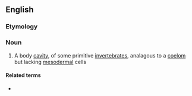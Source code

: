 ==English==

===Etymology===
{{rfe|lang=en}}

===Noun===
{{en-noun}}

# A body [[cavity]], of some primitive [[invertebrate]]s, analagous to a [[coelom]] but lacking [[mesodermal]] cells

====Related terms====
* {{l|en|pseudocoelom}}